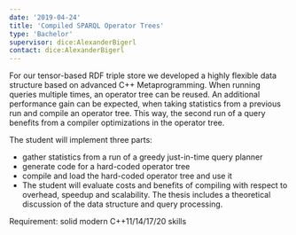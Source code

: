 ```yaml
---
date: '2019-04-24'
title: 'Compiled SPARQL Operator Trees'
type: 'Bachelor'
supervisor: dice:AlexanderBigerl
contact: dice:AlexanderBigerl
---
```


For our tensor-based RDF triple store we developed a highly flexible data structure based on advanced C++ Metaprogramming. When running queries multiple times, an operator tree can be reused. An additional performance gain can be expected, when taking statistics from a previous run and compile an operator tree. This way, the second run of a query benefits from a compiler optimizations in the operator tree.

The student will implement three parts:

* gather statistics from a run of a greedy just-in-time query planner
* generate code for a hard-coded operator tree
* compile and load the hard-coded operator tree and use it
* The student will evaluate costs and benefits of compiling with respect to overhead, speedup and scalability. The thesis includes a theoretical discussion of the data structure and query processing.

Requirement: solid modern C++11/14/17/20 skills
